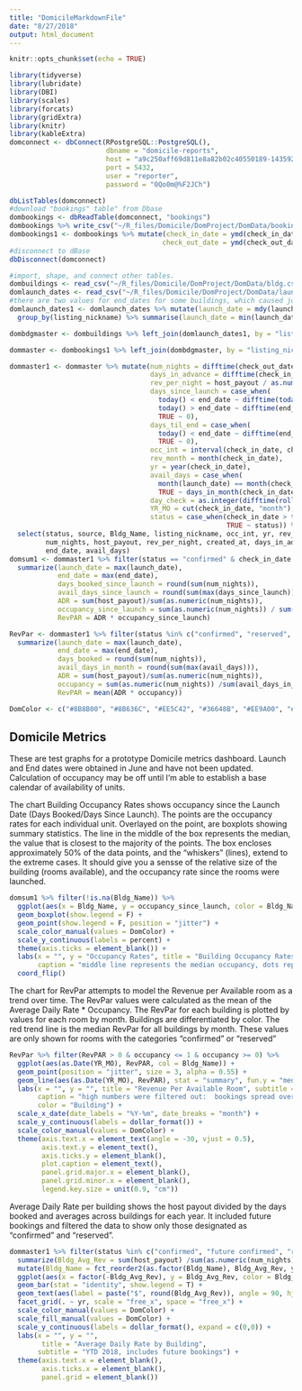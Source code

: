 ```yaml
---
title: "DomicileMarkdownFile"
date: "8/27/2018"
output: html_document
---
```


```r
knitr::opts_chunk$set(echo = TRUE)

library(tidyverse)
library(lubridate)
library(DBI)
library(scales)
library(forcats)
library(gridExtra)
library(knitr)
library(kableExtra)
domconnect <- dbConnect(RPostgreSQL::PostgreSQL(),
                        dbname = "domicile-reports",
                        host = "a9c250aff69d811e8a82b02c40550189-1435924674.us-west-2.elb.amazonaws.com",
                        port = 5432,
                        user = "reporter",
                        password = "0Qo0m@%F2JCh")

dbListTables(domconnect)
#download "bookings" table" from Dbase
dombookings <- dbReadTable(domconnect, "bookings")
dombookings %>% write_csv("~/R_files/Domicile/DomProject/DomData/bookings.csv")
dombookings1 <- dombookings %>% mutate(check_in_date = ymd(check_in_date, tz = ""),
                                      check_out_date = ymd(check_out_date, tz = ""))
#disconnect to dBase
dbDisconnect(domconnect)

#import, shape, and connect other tables.
dombuildings <- read_csv("~/R_files/Domicile/DomProject/DomData/bldg.csv") %>% write_csv("~/R_files/Domicile/DomProject/DomData/dombuildings.csv")
domlaunch_dates <- read_csv("~/R_files/Domicile/DomProject/DomData/launch_dates.csv")
#there are two values for end_dates for some buildings, which caused join to duplicate data.  Filtered for Max End-Date.
domlaunch_dates1 <- domlaunch_dates %>% mutate(launch_date = mdy(launch_date, tz = ""), end_date = mdy(end_date, tz = "")) %>% 
  group_by(listing_nickname) %>% summarise(launch_date = min(launch_date), end_date = max(end_date)) 

dombdgmaster <- dombuildings %>% left_join(domlaunch_dates1, by = "listing_nickname") 

dommaster <- dombookings1 %>% left_join(dombdgmaster, by = "listing_nickname") 

dommaster1 <- dommaster %>% mutate(num_nights = difftime(check_out_date, check_in_date, units = "days"), 
                                   days_in_advance = difftime(check_in_date, created_at, units = "days"),
                                   rev_per_night = host_payout / as.numeric(num_nights),
                                   days_since_launch = case_when(
                                     today() < end_date ~ difftime(today(), launch_date, units = "days"),
                                     today() > end_date ~ difftime(end_date, launch_date, units = "days"),
                                     TRUE ~ 0),
                                   days_til_end = case_when(
                                     today() < end_date ~ difftime(end_date, today(), units = "days"),
                                     TRUE ~ 0),
                                   occ_int = interval(check_in_date, check_out_date, tz = ""), 
                                   rev_month = month(check_in_date),
                                   yr = year(check_in_date),
                                   avail_days = case_when(
                                     month(launch_date) == month(check_in_date) & year(launch_date) == year(check_in_date) ~ as.integer(difftime(rollback(ceiling_date(check_in_date, unit = "month")), launch_date, "days")),
                                     TRUE ~ days_in_month(check_in_date)),
                                   day_check = as.integer(difftime(rollback(ceiling_date(check_in_date, unit = "month")), launch_date, "days")),
                                   YR_MO = cut(check_in_date, "month"),
                                   status = case_when(check_in_date > today() ~ "future confirmed",
                                                      TRUE ~ status)) %>% 
  select(status, source, Bldg_Name, listing_nickname, occ_int, yr, rev_month, YR_MO, check_in_date, check_out_date, 
         num_nights, host_payout, rev_per_night, created_at, days_in_advance, days_since_launch, days_til_end, launch_date, 
         end_date, avail_days)
domsum1 <- dommaster1 %>% filter(status == "confirmed" & check_in_date <= today()) %>% group_by(Bldg_Name, listing_nickname) %>% 
  summarize(launch_date = max(launch_date),
            end_date = max(end_date),
            days_booked_since_launch = round(sum(num_nights)),
            avail_days_since_launch = round(sum(max(days_since_launch))),
            ADR = sum(host_payout)/sum(as.numeric(num_nights)),
            occupancy_since_launch = sum(as.numeric(num_nights)) / sum(as.numeric(max(days_since_launch))),
            RevPAR = ADR * occupancy_since_launch) 

RevPar <- dommaster1 %>% filter(status %in% c("confirmed", "reserved", "future reserved")) %>% group_by(Bldg_Name, listing_nickname, YR_MO) %>% 
  summarize(launch_date = max(launch_date),
            end_date = max(end_date),
            days_booked = round(sum(num_nights)),
            avail_days_in_month = round(sum(max(avail_days))),
            ADR = sum(host_payout)/sum(as.numeric(num_nights)),
            occupancy = sum(as.numeric(num_nights)) /sum(avail_days_in_month),
            RevPAR = mean(ADR * occupancy)) 

DomColor <- c("#8B8B00", "#8B636C", "#EE5C42", "#36648B", "#EE9A00", "#5C5C5C", "#CD6839", "#00868B", "#FF4500", "#4F94CD", "#8B2252", "#EEEE00")
```

## Domicile Metrics

These are test graphs for a prototype Domicile metrics dashboard.  Launch and End dates were obtained in June and have not been updated. Calculation of occupancy may be off until I'm able to establish a base calendar of availability of units.



The chart Building Occupancy Rates shows occupancy since the Launch Date (Days Booked/Days Since Launch).   The points are the occupancy rates for each individual unit.  Overlayed on the point, are boxplots showing summary statistics.  The line in the middle of the box represents the median, the value that is closest to the majority of the points.  The box encloses approximately 50% of the data points, and the "whiskers" (lines), extend to the extreme cases.   It should give you a sensse of the relative size of the building (rooms available), and the occupancy rate since the rooms were launched.  

```r
domsum1 %>% filter(!is.na(Bldg_Name)) %>%  
  ggplot(aes(x = Bldg_Name, y = occupancy_since_launch, color = Bldg_Name)) + 
  geom_boxplot(show.legend = F) +
  geom_point(show.legend = F, position = "jitter") +
  scale_color_manual(values = DomColor) +
  scale_y_continuous(labels = percent) +
  theme(axis.ticks = element_blank()) +
  labs(x = "", y = "Occupancy Rates", title = "Building Occupancy Rates", subtitle = "from launch date through current date, each unit", 
       caption = "middle line represents the median occupancy, dots represent the individual units, box encloses 50% of the data") +
  coord_flip()

```

The chart for RevPar attempts to model the Revenue per Available room as a trend over time.  The RevPar values were calculated as the mean of the Average Daily Rate * Occupancy.  The RevPar for each building is plotted by values for each room by month.  Buildings are differentiated by color.  The red trend line is the median RevPar for all buildings by month.  These values are only shown for rooms with the categories "confirmed" or "reserved"


```r


RevPar %>% filter(RevPAR > 0 & occupancy <= 1 & occupancy >= 0) %>% 
  ggplot(aes(as.Date(YR_MO), RevPAR, col = Bldg_Name)) +
  geom_point(position = "jitter", size = 3, alpha = 0.55) + 
  geom_line(aes(as.Date(YR_MO), RevPAR), stat = "summary", fun.y = "median", color = "red", size = 2, alpha = 0.75, show.legend = F) +
  labs(x = "", y = "", title = "Revenue Per Available Room", subtitle = "trend over time", 
       caption = "high numbers were filtered out:  bookings spread over multiple months",
       color = "Building") +
  scale_x_date(date_labels = "%Y-%m", date_breaks = "month") +
  scale_y_continuous(labels = dollar_format()) +
  scale_color_manual(values = DomColor) +
  theme(axis.text.x = element_text(angle = -30, vjust = 0.5),
        axis.text.y = element_text(),
        axis.ticks.y = element_blank(),
        plot.caption = element_text(),
        panel.grid.major.x = element_blank(),
        panel.grid.minor.x = element_blank(),
        legend.key.size = unit(0.9, "cm"))
```

Average Daily Rate per building shows the host payout divided by the days booked and averages across buildings for each year.  It included future bookings and filtered the data to show only those designated as "confirmed" and "reserved".


```r
dommaster1 %>% filter(status %in% c("confirmed", "future confirmed", "reserved")) %>%  group_by(Bldg_Name, yr) %>%  
  summarize(Bldg_Avg_Rev = sum(host_payout) /sum(as.numeric(num_nights))) %>% ungroup() %>% 
  mutate(Bldg_Name = fct_reorder2(as.factor(Bldg_Name), Bldg_Avg_Rev, yr)) %>% 
  ggplot(aes(x = factor(-Bldg_Avg_Rev), y = Bldg_Avg_Rev, color = Bldg_Name , fill = Bldg_Name)) +
  geom_bar(stat = "identity", show.legend = T) + 
  geom_text(aes(label = paste("$", round(Bldg_Avg_Rev)), angle = 90, hjust = -0.5))  +
  facet_grid(. ~ yr, scale = "free_x", space = "free_x") +
  scale_color_manual(values = DomColor) +
  scale_fill_manual(values = DomColor) +
  scale_y_continuous(labels = dollar_format(), expand = c(0,0)) +
  labs(x = "", y = "",
        title = "Average Daily Rate by Building", 
       subtitle = "YTD 2018, includes future bookings") +
  theme(axis.text.x = element_blank(),
        axis.ticks.x = element_blank(),
        panel.grid = element_blank())
        

```
